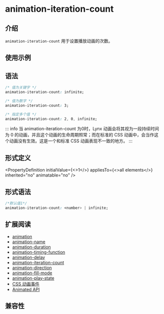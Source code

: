
# animation-iteration-count

## 介绍

`animation-iteration-count` 用于设置播放动画的次数。

## 使用示例

<Go
  example="css-api"
  img="/assets/doc/css/animation-iteration-count.gif"
  defaultEntryFile="dist/animation-iteration-count.lynx.bundle"
  entry="src/animation-iteration-count"
  defaultFile="src/animation-iteration-count/App.tsx"
  entry="src/animation-iteration-count"
/>

## 语法

```css
/* 值为关键字 */
animation-iteration-count: infinite;

/* 值为数字 */
animation-iteration-count: 3;

/* 指定多个值 */
animation-iteration-count: 2, 0, infinite;
```

::: info
当 animation-iteration-count 为0时，Lynx 动画会将其视为一段持续时间为 0 的动画，并且这个动画的生命周期照常；而在标准的 CSS 动画中，会当作这个动画没有生效。这是一个和标准 CSS 动画表现不一致的地方。
:::

## 形式定义


<PropertyDefinition
  initialValue={<>1</>}
  appliesTo={<>all elements</>}
  inherited="no"
  animatable="no"
/>

## 形式语法

```css
/*默认值1*/
animation-iteration-count: <number> | infinite;
```

## 扩展阅读

- [animation](./animation.mdx)
- [animation-name](./animation-name.mdx)
- [animation-duration](./animation-duration.mdx)
- [animation-timing-function](./animation-timing-function.mdx)
- [animation-delay](./animation-delay.mdx)
- [animation-iteration-count](./animation-iteration-count.mdx)
- [animation-direction](./animation-direction.mdx)
- [animation-fill-mode](./animation-fill-mode.mdx)
- [animation-play-state](./animation-play-state.mdx)
- [CSS 动画事件](../../lynx-api/event/animation-event.mdx)
- [Animated API](../../lynx-api/lynx/lynx-animate-api.mdx)

## 兼容性


<LegacyCompatTable metadata="css/properties/animation-iteration-count" />
